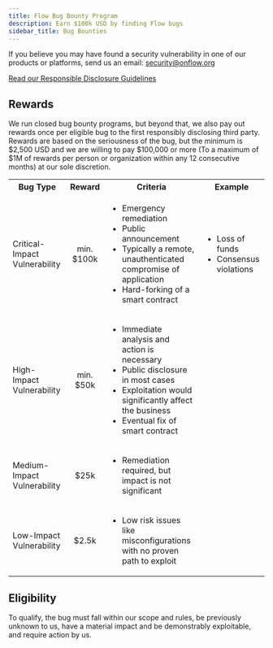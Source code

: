 ```yaml
---
title: Flow Bug Bounty Program
description: Earn $100k USD by finding Flow bugs
sidebar_title: Bug Bounties
---
```


If you believe you may have found a security vulnerability in one of our products or platforms, send us an email: [security@onflow.org](mailto:security@onflow.org?subject=Responsible%20disclosure)

<a href="/bounties/responsible-disclosure">
  Read our Responsible Disclosure Guidelines
</a>

## Rewards


  We run closed bug bounty programs, but beyond that, we also pay out rewards
  once per eligible bug to the first responsibly disclosing third party. Rewards
  are based on the seriousness of the bug, but the minimum is $2,500 USD and we
  are willing to pay $100,000 or more (To a maximum of $1M of rewards per person
  or organization within any 12 consecutive months) at our sole discretion.

<table>
  <tbody>
    <tr>
      <th>Bug Type</th>
      <th>Reward</th>
      <th>Criteria</th>
      <th>Example</th>
    </tr>
    <tr>
      <td>Critical-Impact Vulnerability</td>
      <td align="center">min. $100k</td>
      <td align="left">
        <ul>
          <li>Emergency remediation</li>
          <li>Public announcement</li>
          <li>
            Typically a remote, unauthenticated compromise of application
          </li>
          <li>Hard-forking of a smart contract</li>
        </ul>
      </td>
      <td>
        <ul>
          <li>Loss of funds</li>
          <li>Consensus violations</li>
        </ul>
      </td>
    </tr>
    <tr>
      <td>High-Impact Vulnerability</td>
      <td align="center">min. $50k</td>
      <td align="left">
        <ul>
          <li>
            Immediate analysis and action is necessary
          </li>
          <li>Public disclosure in most cases</li>
          <li>
            Exploitation would significantly affect the business
          </li>
          <li>Eventual fix of smart contract</li>
        </ul>
      </td>
    </tr>
    <tr>
      <td>Medium-Impact Vulnerability</td>
      <td align="center">$25k</td>
      <td align="left">
        <ul>
          <li>
            Remediation required, but impact is not significant
          </li>
        </ul>
      </td>
      <td align="left"></td>
    </tr>
    <tr>
      <td>Low-Impact Vulnerability</td>
      <td align="center">$2.5k</td>
      <td align="left">
        <ul>
          <li>
            Low risk issues like misconfigurations with no proven path to
            exploit
          </li>
        </ul>
      </td>
      <td align="left"></td>
    </tr>
  </tbody>
</table>

## Eligibility

<p>
  To qualify, the bug must fall within our scope and rules, be previously
  unknown to us, have a material impact and be demonstrably exploitable, and
  require action by us.
</p>
